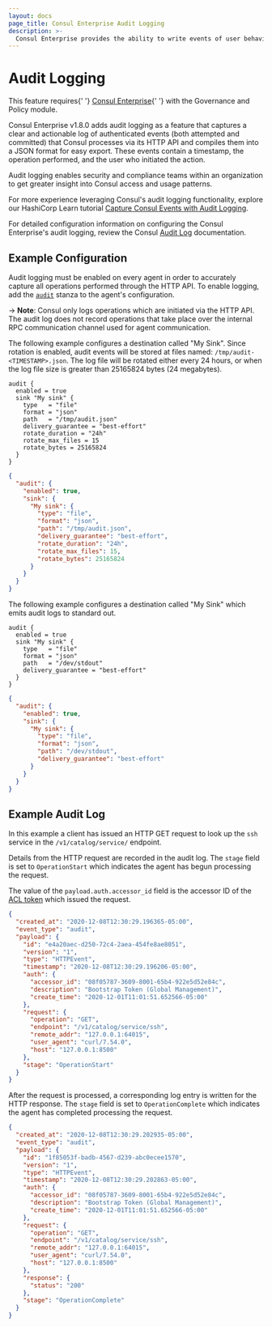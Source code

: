 ```yaml
---
layout: docs
page_title: Consul Enterprise Audit Logging
description: >-
  Consul Enterprise provides the ability to write events of user behavior with Consul’s API so operations and security users can perform legal compliance auditing.
---
```


# Audit Logging

<EnterpriseAlert>
  This feature requires{' '}
  <a href="https://www.hashicorp.com/products/consul/">Consul Enterprise</a>{' '}
  with the Governance and Policy module.
</EnterpriseAlert>

Consul Enterprise v1.8.0 adds audit logging as a feature that captures a clear and
actionable log of authenticated events (both attempted and committed) that Consul
processes via its HTTP API and compiles them into a JSON format for easy export.
These events contain a timestamp, the operation performed, and the user who initiated the action.

Audit logging enables security and compliance teams within an organization to get
greater insight into Consul access and usage patterns.

For more experience leveraging Consul's audit logging functionality, explore our
HashiCorp Learn tutorial [Capture Consul Events with Audit Logging](https://learn.hashicorp.com/tutorials/consul/audit-logging).

For detailed configuration information on configuring the Consul Enterprise's audit
logging, review the Consul [Audit Log](https://www.consul.io/docs/agent/config/config-files#audit)
documentation.

## Example Configuration

Audit logging must be enabled on every agent in order to accurately capture all
operations performed through the HTTP API. To enable logging, add
the [`audit`](/docs/agent/config/config-files#audit) stanza to the agent's configuration.

-> **Note**: Consul only logs operations which are initiated via the HTTP API.
The audit log does not record operations that take place over the internal RPC
communication channel used for agent communication.

<Tabs>
<Tab heading="Log to file">

The following example configures a destination called "My Sink". Since rotation is enabled,
audit events will be stored at files named: `/tmp/audit-<TIMESTAMP>.json`. The log file will 
be rotated either every 24 hours, or when the log file size is greater than 25165824 bytes 
(24 megabytes).

<CodeTabs>

```hcl
audit {
  enabled = true
  sink "My sink" {
    type   = "file"
    format = "json"
    path   = "/tmp/audit.json"
    delivery_guarantee = "best-effort"
    rotate_duration = "24h"
    rotate_max_files = 15
    rotate_bytes = 25165824
  }
}
```

```json
{
  "audit": {
    "enabled": true,
    "sink": {
      "My sink": {
        "type": "file",
        "format": "json",
        "path": "/tmp/audit.json",
        "delivery_guarantee": "best-effort",
        "rotate_duration": "24h",
        "rotate_max_files": 15,
        "rotate_bytes": 25165824
      }
    }
  }
}
```
</CodeTabs>

</Tab>

<Tab heading="Log to standard out">


The following example configures a destination called "My Sink" which emits audit
logs to standard out.

<CodeTabs>

```hcl
audit {
  enabled = true
  sink "My sink" {
    type   = "file"
    format = "json"
    path   = "/dev/stdout"
    delivery_guarantee = "best-effort"
  }
}
```

```json
{
  "audit": {
    "enabled": true,
    "sink": {
      "My sink": {
        "type": "file",
        "format": "json",
        "path": "/dev/stdout",
        "delivery_guarantee": "best-effort"
      }
    }
  }
}
```

</CodeTabs>

</Tab>
</Tabs>

## Example Audit Log

In this example a client has issued an HTTP GET request to look up the `ssh`
service in the `/v1/catalog/service/` endpoint.

Details from the HTTP request are recorded in the audit log. The `stage` field
is set to `OperationStart` which indicates the agent has begun processing the
request.

The value of the `payload.auth.accessor_id` field is the accessor ID of the
[ACL token](/docs/security/acl/acl-system#acl-tokens) which issued the request.

<CodeBlockConfig highlight="10">

```json
{
  "created_at": "2020-12-08T12:30:29.196365-05:00",
  "event_type": "audit",
  "payload": {
    "id": "e4a20aec-d250-72c4-2aea-454fe8ae8051",
    "version": "1",
    "type": "HTTPEvent",
    "timestamp": "2020-12-08T12:30:29.196206-05:00",
    "auth": {
      "accessor_id": "08f05787-3609-8001-65b4-922e5d52e84c",
      "description": "Bootstrap Token (Global Management)",
      "create_time": "2020-12-01T11:01:51.652566-05:00"
    },
    "request": {
      "operation": "GET",
      "endpoint": "/v1/catalog/service/ssh",
      "remote_addr": "127.0.0.1:64015",
      "user_agent": "curl/7.54.0",
      "host": "127.0.0.1:8500"
    },
    "stage": "OperationStart"
  }
}
```

</CodeBlockConfig>

After the request is processed, a corresponding log entry is written for the HTTP
response. The `stage` field is set to `OperationComplete` which indicates the agent
has completed processing the request.

<CodeBlockConfig highlight="24">

```json
{
  "created_at": "2020-12-08T12:30:29.202935-05:00",
  "event_type": "audit",
  "payload": {
    "id": "1f85053f-badb-4567-d239-abc0ecee1570",
    "version": "1",
    "type": "HTTPEvent",
    "timestamp": "2020-12-08T12:30:29.202863-05:00",
    "auth": {
      "accessor_id": "08f05787-3609-8001-65b4-922e5d52e84c",
      "description": "Bootstrap Token (Global Management)",
      "create_time": "2020-12-01T11:01:51.652566-05:00"
    },
    "request": {
      "operation": "GET",
      "endpoint": "/v1/catalog/service/ssh",
      "remote_addr": "127.0.0.1:64015",
      "user_agent": "curl/7.54.0",
      "host": "127.0.0.1:8500"
    },
    "response": {
      "status": "200"
    },
    "stage": "OperationComplete"
  }
}
```

</CodeBlockConfig>
